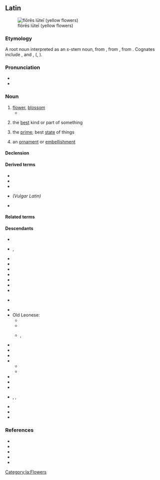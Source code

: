 ==Latin==
[[Image:Gagea probably bohemica seglea.JPG|thumb|flōrēs lūteī (yellow flowers)]]

===Etymology===
{{root|la|ine-pro|*bʰleh₃-}}
A root noun interpreted as an ''s''-stem noun, from {{der|la|itc-pro|*flōs}}, from {{der|la|ine-pro|*bʰleh₃-s||flower, blossom}}, from {{m|ine-pro|*bʰleh₃-||to bloom}}. Cognates include {{cog|grc|φύλλον}}, {{cog|got|sc=Goth|𐌱𐌻𐍉𐌼𐌰}} and {{cog|ang|blōstm}}, {{m|ang|blæd||leaf}} ({{cog|en|blossom}}, {{m|en|blade}}).

===Pronunciation===
* {{la-IPA|flōs}}
* {{audio|la|la-cls-flos.ogg|Audio (Classical)}}

===Noun===
{{la-noun|flōs/flōr<3>|g=m}}

# [[flower]], [[blossom]]
#* {{Q|la|Ovid|Fasti|3|253-254|quote=ferte deae '''flōrēs:''' gaudet '''flōrentibus''' herbīs haec dea|trans=''Bring '''flowers''' for the goddess; this goddess delights in '''flowering''' plants.'' (trans. Anne and Peter Wiseman, 2011)}}
# {{lb|la|figuratively}} the [[best]] kind or part of something
# {{lb|la|figuratively}} the [[prime]]; best [[state]] of things
# {{lb|la|figuratively}} an [[ornament]] or [[embellishment]]

====Declension====
{{la-ndecl|flōs/flōr<3>}}

====Derived terms====
* {{l|la|flōreō}}
* {{l|la|flōreus}}
* {{l|la|flōridus}}
* {{l|la|*flōriculus}} ''(Vulgar Latin)''
* {{l|la|flōsculus}}

====Related terms====
{{rel3|la|Flōra
|flōrālia
|flōrēns
|flōrenter
|flōrentes
|flōrescō
|flōreus
|flōricomus
|flōridē
|flōridulus
|flōrifer
|flōrigenus
|flōriger
|flōritiō
|flōrōsus
|flōrulentus
|flosculē
|flosculus
}}

====Descendants====
{{top3}}
* {{desc|an|flor}}
* {{desc|rup|floari}}, {{l|rup|floarã}}
* {{desc|co|fiore}}
* {{desc|dlm|fiaur}}
* {{desctree|eo|floro|bor=1}}
* {{desc|fur|flôr}}
* {{desc|ia|flor|bor=1}}
* {{desc|ist|fiuri}}
* {{desctree|it|fiore}}
* {{desc|mxi|-}}
*: {{desc|mxi|فْلُورى|tr=flori|sclb=1}}
*: {{desc|mxi|פלוֹריִ|tr=flori|sclb=1}}
* {{desctree|fro|flor}}
* Old Leonese:
** {{desc|ast|flor}}
** {{desc|ext|frol}}
** {{desc|mwl|frol}}, {{l|mwl|flor}}
* {{desctree|pro|flor}}
* {{desctree|roa-opt|flor}}
* {{desctree|roa-opt|*chor}}
* {{desc|osp|flor}}
** {{desc|lad|flor}}
** {{desc|es|flor}}
* {{desc|rgn|fjór}}
* {{desc|ro|floare}}
* {{desc|rm|flur}}
* {{desc|sc|frore}}, {{l|sc|fiòre}}, {{l|sc|flore}}
* {{desc|scn|ciuri}}
* {{desc|sv|flor|bor=1}}
* {{desc|vec|fior}}
{{bottom}}

===References===
* {{R:L&S}}
* {{R:Elementary Lewis}}
* {{R:du Cange}}
* {{R:Gaffiot}}
* {{R:M&A}}

[[Category:la:Flowers]]